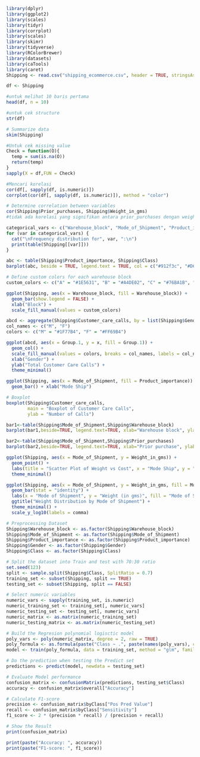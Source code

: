 ```r
library(dplyr)
library(ggplot2)
library(scales)
library(tidyr)
library(corrplot)
library(scales)
library(skimr)
library(tidyverse)
library(RColorBrewer)
library(datasets)
library(caTools)
library(caret)
Shipping <- read.csv("shipping_ecommerce.csv", header = TRUE, stringsAsFactors = FALSE)
```

```r
df <- Shipping

#untuk melihat 10 baris pertama
head(df, n = 10)
```
```r
#untuk cek structure
str(df)
```
```r
# Summarize data
skim(Shipping)
```
```r
#Untuk cek missing value
Check = function(O){
  temp = sum(is.na(O))
  return(temp)
}
sapply(X = df,FUN = Check)
```
```r
#Mencari korelasi
cor(df[, sapply(df, is.numeric)])
corrplot(cor(df[, sapply(df, is.numeric)]), method = "color")
```
```r
# Determine correlation between variables
cor(Shipping$Prior_purchases, Shipping$Weight_in_gms)
#tidak ada korelasi yang signifikan antara prior_purchases dengan weight#Frequency distribution - categorical variable
```

```r
categorical_vars <- c("Warehouse_block", "Mode_of_Shipment", "Product_importance", "Gender", "Class")
for (var in categorical_vars) {
  cat("\nFrequency distribution for", var, ":\n")
  print(table(Shipping[[var]]))
}
```





```r
abc <- table(Shipping$Product_importance, Shipping$Class)
barplot(abc, beside = TRUE, legend.text = TRUE, col = c("#912f3c", "#D6BD68", "#023020"), names.arg = c("Late", "On-time"))
```
```r
# Define custom colors for each warehouse block
custom_colors <- c("A" = "#1E5631", "B" = "#A4DE02", "C" = "#76BA1B", "D" = "#4C9A2A", "E" = "#ACDF87", "F" = "#68BB59")

ggplot(Shipping, aes(x = Warehouse_block, fill = Warehouse_block)) +
  geom_bar(show.legend = FALSE) +
  xlab("Block") +
  scale_fill_manual(values = custom_colors)
```

```r
abcd <- aggregate(Shipping$Customer_care_calls, by = list(Shipping$Gender), FUN = sum)
col_names <- c("M", "F")
colors <- c("M" = "#1F77B4", "F" = "#FF69B4")

ggplot(abcd, aes(x = Group.1, y = x, fill = Group.1)) +
  geom_col() +
  scale_fill_manual(values = colors, breaks = col_names, labels = col_names) +
  xlab("Gender") +
  ylab("Total Customer Care Calls") +
  theme_minimal()
```
```r
ggplot(Shipping, aes(x = Mode_of_Shipment, fill = Product_importance)) +
  geom_bar() + xlab("Mode Ship")
```
```r
# Boxplot
boxplot(Shipping$Customer_care_calls, 
        main = "Boxplot of Customer Care Calls",
        ylab = "Number of Calls")
```
```r
bar1<-table(Shipping$Mode_of_Shipment,Shipping$Warehouse_block)
barplot(bar1,beside=TRUE, legend.text=TRUE, xlab="Warehouse block", ylab="Quantity",main = "Ways of shipment to ammount of inventory in warehouse", col = 1:3)
```
```r
bar2<-table(Shipping$Mode_of_Shipment,Shipping$Prior_purchases)
barplot(bar2,beside=TRUE, legend.text=TRUE, xlab="Prior purchase", ylab="Quantity",main = "Ammount of prior purchase in ways of shipments", col = 1:3)
```
```r
ggplot(Shipping, aes(x = Mode_of_Shipment, y = Weight_in_gms)) +
  geom_point() +
  labs(title = "Scatter Plot of Weight vs Cost", x = "Mode Ship", y = "Weight") +
  theme_minimal()
```
```r
ggplot(Shipping, aes(x = Mode_of_Shipment, y = Weight_in_gms, fill = Mode_of_Shipment)) +
  geom_bar(stat = "identity") +
  labs(x = "Mode of Shipment", y = "Weight (in gms)", fill = "Mode of Shipment") +
  ggtitle("Weight Distribution by Mode of Shipment") +
  theme_minimal() +
  scale_y_log10(labels = comma)
```







```r
# Preprocessing Dataset
Shipping$Warehouse_block <- as.factor(Shipping$Warehouse_block)
Shipping$Mode_of_Shipment <- as.factor(Shipping$Mode_of_Shipment)
Shipping$Product_importance <- as.factor(Shipping$Product_importance)
Shipping$Gender <- as.factor(Shipping$Gender)
Shipping$Class <- as.factor(Shipping$Class)
```
```r
# Split the dataset into Train and test with 70:30 ratio
set.seed(123)
split <- sample.split(Shipping$Class, SplitRatio = 0.7)
training_set <- subset(Shipping, split == TRUE)
testing_set <- subset(Shipping, split == FALSE)

# Select numeric variables
numeric_vars <- sapply(training_set, is.numeric)
numeric_training_set <- training_set[, numeric_vars]
numeric_testing_set <- testing_set[, numeric_vars]
numeric_matrix <- as.matrix(numeric_training_set)
numeric_testing_matrix <- as.matrix(numeric_testing_set)
```
```r
# Build the Regresion polynomial logisctic model
poly_vars <- poly(numeric_matrix, degree = 2, raw = TRUE)
poly_formula <- as.formula(paste("Class ~ .", paste(names(poly_vars), collapse = "+")))
model <- train(poly_formula, data = training_set, method = "glm", family = "binomial", trControl = trainControl(method = "cv", number = 5))
```
```r
# Do the prediction when testing the Predict set
predictions <- predict(model, newdata = testing_set)
```
```r
# Evaluate Model performance
confusion_matrix <- confusionMatrix(predictions, testing_set$Class)
accuracy <- confusion_matrix$overall["Accuracy"]
```
```r
# Calculate F1-score
precision <- confusion_matrix$byClass["Pos Pred Value"]
recall <- confusion_matrix$byClass["Sensitivity"]
f1_score <- 2 * (precision * recall) / (precision + recall)
```
```r
# Show the Result
print(confusion_matrix)
```
```r
print(paste("Accuracy: ", accuracy))
print(paste("F1-score: ", f1_score))
```








